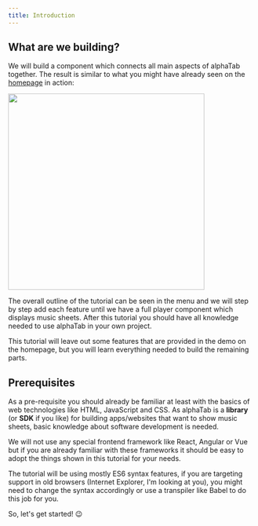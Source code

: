 ```yaml
---
title: Introduction
---
```


## What are we building?
We will build a component which connects all main aspects of alphaTab together. 
The result is similar to what you might have already seen on the [homepage](/) in action:

<img src="/img/tutorial-web/result.png" height="400" />

The overall outline of the tutorial can be seen in the menu and we will step by step
add each feature until we have a full player component which displays music sheets.
After this tutorial you should have all knowledge needed to use alphaTab in your own 
project. 

This tutorial will leave out some features that are provided in the demo on the homepage,
but you will learn everything needed to build the remaining parts.

## Prerequisites

As a pre-requisite you should already be familiar at least with the basics of web technologies like
HTML, JavaScript and CSS. As alphaTab is a **library** (or **SDK** if you like) for building apps/websites that
want to show music sheets, basic knowledge about software development is needed.

We will not use any special frontend framework like React, Angular or Vue but if you are already familiar with these
frameworks it should be easy to adopt the things shown in this tutorial for your needs. 

The tutorial will be using mostly ES6 syntax features, if you are targeting support in old browsers 
(Internet Explorer, I'm looking at you), you might need to change the syntax accordingly or use a transpiler like Babel to do this job for you.

So, let's get started! :wink: